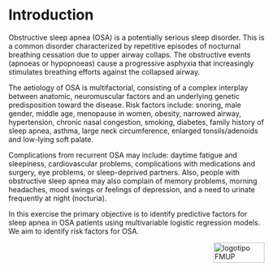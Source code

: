 # Introduction {#intro}

Obstructive sleep apnea (OSA) is a potentially serious sleep disorder. This is a common disorder characterized by repetitive episodes of nocturnal breathing cessation due to upper airway collaps. The obstructive events (apnoeas or hypopnoeas) cause a progressive asphyxia that increasingly stimulates breathing efforts against the collapsed airway. 

The aetiology of OSA is multifactorial, consisting of a complex interplay between anatomic, neuromuscular factors and an underlying genetic predisposition toward the disease. Risk factors include: snoring, male gender, middle age, menopause in women, obesity, narrowed airway, hypertension, chronic nasal congestion, smoking, diabetes, family history of sleep apnea, asthma, large neck circumference, enlarged tonsils/adenoids and low-lying soft palate.

Complications from recurrent OSA may include: daytime fatigue and sleepiness, cardiovascular problems, complications with medications and surgery, eye problems, or sleep-deprived partners. Also, people with obstructive sleep apnea may also complain of memory problems, morning headaches, mood swings or feelings of depression, and a need to urinate frequently at night (nocturia).

In this exercise the primary objective is to identify predictive factors for sleep apnea in OSA patients using multivariable logistic regression models. We aim to identify risk factors for OSA.

<img src="images/logoFMUP.png" alt="logotipo FMUP" style="width:100px;height:40px;" align="right">
